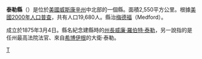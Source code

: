 {{noteTA
|G1=USState
|G2=PresidentsUS}}
{{unreferenced|time=2009-7-6}}
{{Otheruses|泰勒縣|subject=美國威斯康辛州的一個縣|other=同名的縣}}
{{Infobox U.S. County|
|county = 泰勒縣
|state = 威斯康辛州
|seal =
|map size = 225
|map = Map of Wisconsin highlighting Taylor County.svg
|founded =
|seat = [[梅德福_(威斯康辛州)|梅德福]]
|area = 2,550 [[km²|km²]]（984 [[square_mile|mi²]]）
|area land = 2,525 km² (975 mi²)
|area water = 25 km² (10 mi²)
|area percentage = 0.98%
|census yr = 2000
|pop = 19,680
|density = 8
|web = www.co.taylor.wi.us
}}

'''泰勒縣'''（{{lang-en|Taylor County}}）是位於[[美國|美國]][[威斯康辛州|威斯康辛州]]中北部的一個縣。面積2,550平方公里。根據[[美國2000年人口普查|美國2000年人口普查]]，共有人口19,680人。縣治[[梅德福_(威斯康辛州)|梅德福]]（Medford）。
 	
成立於1875年3月4日。縣名紀念建縣時的[[威斯康辛州州長|州長]][[威廉·羅伯特·泰勒|威廉·羅伯特·泰勒]]，另一說指的是任州最高法院法官、來自[[希博伊根_(威斯康辛州)|希博伊根]]的大衛·泰勒。

[[Category:威斯康辛州行政区划|T]]